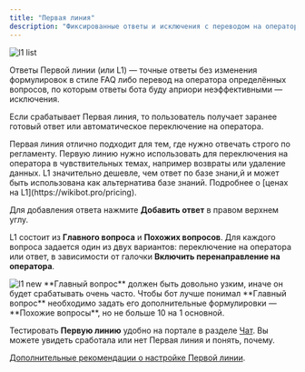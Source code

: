 ```yaml
---
title: "Первая линия"
description: "Фиксированные ответы и исключения с переводом на оператора"
---
```


<img src="/images/lk-l1-list.jpg" alt="l1 list" />

Ответы Первой линии (или L1) — точные ответы без изменения формулировок в стиле FAQ либо перевод на оператора определённых вопросов, по которым ответы бота буду априори неэффективными — исключения.

Если срабатывает Первая линия, то пользователь получает заранее готовый ответ или автоматическое переключение на оператора.

<Check>
Первая линия отлично подходит для тем, где нужно отвечать строго по регламенту.
</Check>

<Check>
Первую линию нужно использовать для переключения на оператора в чувствительных темах, например возвраты или удаление данных.
</Check>

<Check>
L1 значительно дешевле, чем ответ по базе знани,й и может быть использована как альтернатива базе знаний. Подробнее о [ценах на L1](https://wikibot.pro/pricing).
</Check>

Для добавления ответа нажмите **Добавить ответ** в правом верхнем углу.

L1 состоит из **Главного вопроса** и **Похожих вопросов**. Для каждого вопроса задается один из двух вариантов: переключение на оператора или ответ, в зависимости от галочки **Включить перенаправление на оператора**.

<img src="/images/lk-l1-new.jpg" alt="l1 new" />

<Tip>
**Главный вопрос** должен быть довольно узким, иначе он будет срабатывать очень часто.
</Tip>

<Tip>
Чтобы бот лучше понимал **Главный вопрос** необходимо задать его дополнительные формулировки — **Похожие вопросы**, но не больше 10 на 1 основной.
</Tip>

Тестировать **Первую линию** удобно на портале в разделе [Чат](/lk/chat). Вы можете увидеть сработала или нет Первая линия и понять, почему.

[Дополнительные рекомендации о настройке Первой линии](/guides/bot-doesnt-answer#pervaya-liniya-l1).